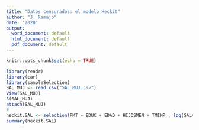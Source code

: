 ```yaml
---
title: "Datos censurados: el modelo Heckit"
author: "J. Ramajo"
date: '2020'
output:
  word_document: default
  html_document: default
  pdf_document: default
---
```


```r
knitr::opts_chunk$set(echo = TRUE)
```

```r
library(readr)
library(car)
library(sampleSelection)
SAL_MUJ <- read_csv("SAL_MUJ.csv")
View(SAL_MUJ)
S(SAL_MUJ)
attach(SAL_MUJ)
#
heckit.SAL <- selection(PMT ~ EDUC + EDAD + HIJOSMEN + TMIMP , log(SALARIO) ~ EDUC + EXPER, method="ml")
summary(heckit.SAL)
```
